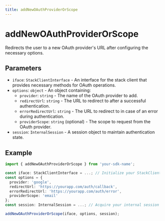 ```yaml
---
title: addNewOAuthProviderOrScope
---
```


# addNewOAuthProviderOrScope

Redirects the user to a new OAuth provider's URL after configuring the necessary options.

## Parameters

- `iface`: `StackClientInterface` - An interface for the stack client that provides necessary methods for OAuth operations.
- `options`: `object` - An object containing:
  - `provider`: `string` - The name of the OAuth provider to add.
  - `redirectUrl`: `string` - The URL to redirect to after a successful authentication.
  - `errorRedirectUrl`: `string` - The URL to redirect to in case of an error during authentication.
  - `providerScope`: `string` (optional) - The scope to request from the OAuth provider.
- `session`: `InternalSession` - A session object to maintain authentication state.

## Example

```typescript
import { addNewOAuthProviderOrScope } from 'your-sdk-name';

const iface: StackClientInterface = ...; // Initialize your StackClientInterface
const options = {
  provider: 'google',
  redirectUrl: 'https://yourapp.com/auth/callback',
  errorRedirectUrl: 'https://yourapp.com/auth/error',
  providerScope: 'email'
};
const session: InternalSession = ...; // Acquire your internal session

addNewOAuthProviderOrScope(iface, options, session);
```